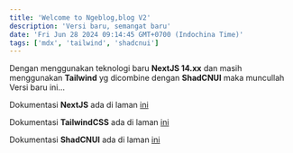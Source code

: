 ```yaml
---
title: 'Welcome to Ngeblog,blog V2'
description: 'Versi baru, semangat baru'
date: 'Fri Jun 28 2024 09:14:45 GMT+0700 (Indochina Time)'
tags: ['mdx', 'tailwind', 'shadcnui']
---
```


Dengan menggunakan teknologi baru **NextJS 14.xx** dan masih menggunakan **Tailwind** yg dicombine dengan **ShadCNUI** maka muncullah Versi baru ini...

Dokumentasi **NextJS** ada di laman [ini](https://nextjs.org/docs)

Dokumentasi **TailwindCSS** ada di laman [ini](https://tailwindcss.com/docs)

Dokumentasi **ShadCNUI** ada di laman [ini](https://ui.shadcn.com/docs)

<AppPreviousVersionBtn />
